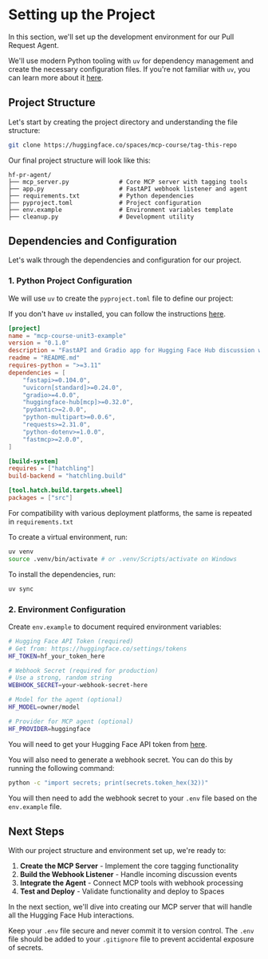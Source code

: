 # Setting up the Project

In this section, we'll set up the development environment for our Pull Request Agent. 

<Tip>

We'll use modern Python tooling with `uv` for dependency management and create the necessary configuration files. If you're not familiar with `uv`, you can learn more about it [here](https://docs.astral.sh/uv/).

</Tip>


## Project Structure

Let's start by creating the project directory and understanding the file structure:

```bash
git clone https://huggingface.co/spaces/mcp-course/tag-this-repo
```

Our final project structure will look like this:

```
hf-pr-agent/
├── mcp_server.py              # Core MCP server with tagging tools
├── app.py                     # FastAPI webhook listener and agent
├── requirements.txt           # Python dependencies
├── pyproject.toml             # Project configuration
├── env.example                # Environment variables template
├── cleanup.py                 # Development utility
```

## Dependencies and Configuration

Let's walk through the dependencies and configuration for our project. 

### 1. Python Project Configuration

We will use `uv` to create the `pyproject.toml` file to define our project:

<Tip>

If you don't have `uv` installed, you can follow the instructions [here](https://docs.astral.sh/uv/getting-started/installation/).

</Tip>

```toml
[project]
name = "mcp-course-unit3-example"
version = "0.1.0"
description = "FastAPI and Gradio app for Hugging Face Hub discussion webhooks"
readme = "README.md"
requires-python = ">=3.11"
dependencies = [
    "fastapi>=0.104.0",
    "uvicorn[standard]>=0.24.0",
    "gradio>=4.0.0",
    "huggingface-hub[mcp]>=0.32.0",
    "pydantic>=2.0.0",
    "python-multipart>=0.0.6",
    "requests>=2.31.0",
    "python-dotenv>=1.0.0",
    "fastmcp>=2.0.0",
]

[build-system]
requires = ["hatchling"]
build-backend = "hatchling.build"

[tool.hatch.build.targets.wheel]
packages = ["src"]
```

For compatibility with various deployment platforms, the same is repeated in `requirements.txt`

To create a virtual environment, run:

```bash
uv venv
source .venv/bin/activate # or .venv/Scripts/activate on Windows
```

To install the dependencies, run:

```bash
uv sync
```

### 2. Environment Configuration

Create `env.example` to document required environment variables:

```bash
# Hugging Face API Token (required)
# Get from: https://huggingface.co/settings/tokens
HF_TOKEN=hf_your_token_here

# Webhook Secret (required for production)
# Use a strong, random string
WEBHOOK_SECRET=your-webhook-secret-here

# Model for the agent (optional)
HF_MODEL=owner/model

# Provider for MCP agent (optional)
HF_PROVIDER=huggingface
```

You will need to get your Hugging Face API token from [here](https://huggingface.co/settings/tokens).

You will also need to generate a webhook secret. You can do this by running the following command:

```bash
python -c "import secrets; print(secrets.token_hex(32))"
```

You will then need to add the webhook secret to your `.env` file based on the `env.example` file.

## Next Steps

With our project structure and environment set up, we're ready to:

1. **Create the MCP Server** - Implement the core tagging functionality
2. **Build the Webhook Listener** - Handle incoming discussion events
3. **Integrate the Agent** - Connect MCP tools with webhook processing
4. **Test and Deploy** - Validate functionality and deploy to Spaces

In the next section, we'll dive into creating our MCP server that will handle all the Hugging Face Hub interactions.

<Tip>

Keep your `.env` file secure and never commit it to version control. The `.env` file should be added to your `.gitignore` file to prevent accidental exposure of secrets.

</Tip> 